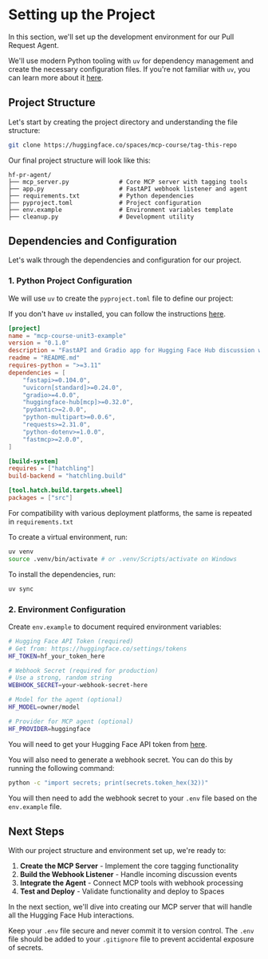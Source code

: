 # Setting up the Project

In this section, we'll set up the development environment for our Pull Request Agent. 

<Tip>

We'll use modern Python tooling with `uv` for dependency management and create the necessary configuration files. If you're not familiar with `uv`, you can learn more about it [here](https://docs.astral.sh/uv/).

</Tip>


## Project Structure

Let's start by creating the project directory and understanding the file structure:

```bash
git clone https://huggingface.co/spaces/mcp-course/tag-this-repo
```

Our final project structure will look like this:

```
hf-pr-agent/
├── mcp_server.py              # Core MCP server with tagging tools
├── app.py                     # FastAPI webhook listener and agent
├── requirements.txt           # Python dependencies
├── pyproject.toml             # Project configuration
├── env.example                # Environment variables template
├── cleanup.py                 # Development utility
```

## Dependencies and Configuration

Let's walk through the dependencies and configuration for our project. 

### 1. Python Project Configuration

We will use `uv` to create the `pyproject.toml` file to define our project:

<Tip>

If you don't have `uv` installed, you can follow the instructions [here](https://docs.astral.sh/uv/getting-started/installation/).

</Tip>

```toml
[project]
name = "mcp-course-unit3-example"
version = "0.1.0"
description = "FastAPI and Gradio app for Hugging Face Hub discussion webhooks"
readme = "README.md"
requires-python = ">=3.11"
dependencies = [
    "fastapi>=0.104.0",
    "uvicorn[standard]>=0.24.0",
    "gradio>=4.0.0",
    "huggingface-hub[mcp]>=0.32.0",
    "pydantic>=2.0.0",
    "python-multipart>=0.0.6",
    "requests>=2.31.0",
    "python-dotenv>=1.0.0",
    "fastmcp>=2.0.0",
]

[build-system]
requires = ["hatchling"]
build-backend = "hatchling.build"

[tool.hatch.build.targets.wheel]
packages = ["src"]
```

For compatibility with various deployment platforms, the same is repeated in `requirements.txt`

To create a virtual environment, run:

```bash
uv venv
source .venv/bin/activate # or .venv/Scripts/activate on Windows
```

To install the dependencies, run:

```bash
uv sync
```

### 2. Environment Configuration

Create `env.example` to document required environment variables:

```bash
# Hugging Face API Token (required)
# Get from: https://huggingface.co/settings/tokens
HF_TOKEN=hf_your_token_here

# Webhook Secret (required for production)
# Use a strong, random string
WEBHOOK_SECRET=your-webhook-secret-here

# Model for the agent (optional)
HF_MODEL=owner/model

# Provider for MCP agent (optional)
HF_PROVIDER=huggingface
```

You will need to get your Hugging Face API token from [here](https://huggingface.co/settings/tokens).

You will also need to generate a webhook secret. You can do this by running the following command:

```bash
python -c "import secrets; print(secrets.token_hex(32))"
```

You will then need to add the webhook secret to your `.env` file based on the `env.example` file.

## Next Steps

With our project structure and environment set up, we're ready to:

1. **Create the MCP Server** - Implement the core tagging functionality
2. **Build the Webhook Listener** - Handle incoming discussion events
3. **Integrate the Agent** - Connect MCP tools with webhook processing
4. **Test and Deploy** - Validate functionality and deploy to Spaces

In the next section, we'll dive into creating our MCP server that will handle all the Hugging Face Hub interactions.

<Tip>

Keep your `.env` file secure and never commit it to version control. The `.env` file should be added to your `.gitignore` file to prevent accidental exposure of secrets.

</Tip> 